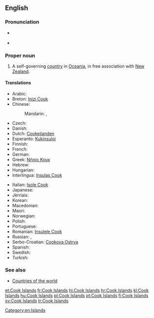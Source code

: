 ==English==

===Pronunciation===
* {{a|UK|US}} {{IPA|/ˈkʊk ˈai.ləndz/}}
* {{audio|en-us-Cook Islands.ogg|Audio (US)}}

===Proper noun===
{{wikipedia}}
{{en-proper noun}}

# A self-governing [[country]] in [[Oceania]], in free association with [[New Zealand]].

====Translations====
{{trans-top|self-governing country in Oceania}}
* Arabic: {{t-|ar|جزر كوك|f-p|tr=júzur kuk}}
* Breton: [[Inizi Cook]]
* Chinese:
*: Mandarin: {{t|cmn|庫克群島|sc=Hani}}, {{t|cmn|库克群岛|tr=Kùkè qúndǎo|sc=Hani}}
* Czech: {{t+|cs|Cookovy ostrovy|m-p}}
* Danish: {{t-|da|Cookøerne}}
* Dutch: [[Cookeilanden]]
* Esperanto: [[Kukinsuloj]]
* Finnish: {{t+|fi|Cookinsaaret}}
* French: {{t+|fr|îles Cook|f-p}}
* German: {{t+|de|Cookinseln|f-p}}
* Greek: [[Νήσοι Κουκ]] {{n-p}}
* Hebrew: {{t-|he|איי קוק|tr=Iyey quq|sc=Hebr}}
* Hungarian: {{t+|hu|Cook-szigetek}}
* Interlingua: [[Insulas Cook]]
{{trans-mid}}
* Italian: [[Isole Cook]] {{f-p}}
* Japanese: {{t-|ja|クック諸島|tr=クックしょとう, Kukku shotō|sc=Jpan}}
* Jèrriais: {{tø|roa-jer|Îles Cook|f-p}}
* Korean: {{t-|ko|쿡 제도|tr=Kuk jedo|sc=Kore}}
* Macedonian: {{t-|mk|Кукови Острови|p|tr=Kúkovi Óstrovi}}
* Maori: {{t-|mi|Kuki Airani}}
* Norwegian: {{t-|no|Cookøyene}}
* Polish: {{t+|pl|Wyspy Cooka}}
* Portuguese: {{t+|pt|Ilhas Cook|f-p}}
* Romanian: [[Insulele Cook]]
* Russian: {{t-|ru|Острова Кука|m-p|tr=Ostrová Kúka}}, {{t-|ru|острова Кука|m-p|tr=ostrová Kúka}}
* Serbo-Croatian: [[Cookova Ostrva]] {{n-p}}
* Spanish: {{t+|es|Islas Cook|f-p}}
* Swedish: {{t+|sv|Cooköarna}}
* Turkish: {{t+|tr|Cook Adaları}}
{{trans-bottom}}

===See also===
* [[Appendix:Countries of the world|Countries of the world]]

[[Category:en:Islands]]

[[et:Cook Islands]]
[[fr:Cook Islands]]
[[hi:Cook Islands]]
[[hr:Cook Islands]]
[[kl:Cook Islands]]
[[hu:Cook Islands]]
[[pl:Cook Islands]]
[[pt:Cook Islands]]
[[fi:Cook Islands]]
[[sv:Cook Islands]]
[[tr:Cook Islands]]